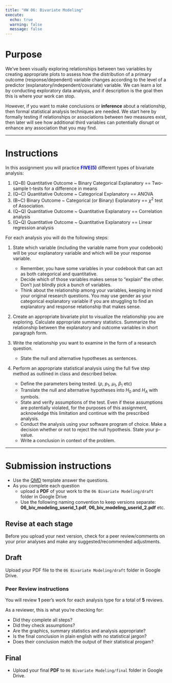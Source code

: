 ```yaml
---
title: "HW 06: Bivariate Modeling"
execute:
  echo: true
  warning: false
  message: false
---
```


# Purpose
We've been visually exploring relationships between two variables by creating appropriate plots to assess how the distribution of a primary outcome (response/dependent) variable changes according to the level of a predictor (explanatory/independent/covariate) variable. We can learn a lot by conducting exploratory data analysis, and if description is the goal then this is where your work can stop. 

However, if you want to make conclusions or **inference** about a relationship, then formal statistical analysis techniques are needed. We start here by formally testing if relationships or associations between *two* measures exist, then later will see how additional third variables can potentially disrupt or enhance any association that you may find. 

----

# Instructions 

In this assignment you will practice <span style="color:blue">**FIVE(5)**</span> different types of bivariate analysis: 

1. (Q~B) Quantitative Outcome ~ Binary Categorical Explanatory == Two-sample t-tests for a difference in means
2. (Q~C) Quantitative Outcome ~ Categorical Explanatory == ANOVA
3. (B~C) Binary Outcome ~ Categorical (or Binary) Explanatory ==  $\chi^{2}$ test of Association.
4. (Q~Q) Quantitative Outcome ~ Quantitative Explanatory == Correlation analysis 
5. (Q~Q) Quantitative Outcome ~ Quantitative Explanatory == Linear regression analysis

For each analysis you will do the following steps: 

1. State which variable (including the variable name from your codebook) will be your explanatory variable and which will be your response variable. 
    - Remember, you have some variables in your codebook that can act as both categorical and quantitative. 
    - Decide which of those variables makes sense to “explain” the other. Don’t just blindly pick a bunch of variables. 
    - Think about the relationship among your variables, keeping in mind your original research questions. You may use gender as your categorical explanatory variable if you are struggling to find an explanatory and response relationship that makes sense.
    
2. Create an appropriate bivariate plot to visualize the relationship you are exploring. Calculate appropriate summary statistics. Summarize the relationship between the explanatory and outcome variables in short paragraph form. 

3. Write the relationship you want to examine in the form of a research question. 
    - State the null and alternative hypotheses as sentences. 
    
4. Perform an appropriate statistical analysis using the full five step method as outlined in class and described below. 
    - Define the parameters being tested. ($\rho$, $p_{1}$, $\mu_{1}$, $\beta_{1}$ etc)
    - Translate the null and alternative hypotheses into $H_{0}$ and $H_{A}$ with symbols. 
    - State and verify assumptions of the test. Even if these assumptions are potentially violated, for the purposes of this assignment, acknowledge this limitation and continue with the prescribed analysis.
    - Conduct the analysis using your software program of choice. Make a decision whether or not to reject the null hypothesis. State your p-value. 
    - Write a conclusion in context of the problem. 

----

# Submission instructions

* Use the [QMD](_templates/06_biv_modeling_template.qmd) template answer the questions. 
* As you complete each question
    - upload a **PDF** of your work to the `06 Bivariate Modeling/draft` folder in Google Drive
    - Use the following naming convention to keep versions separate: **06_biv_modeling_userid_1.pdf**, **06_biv_modeling_userid_2.pdf** etc. 
    
::: {.callout-important}
## Revise at each stage

Before you upload your next version, check for a peer review/comments on your prior analyses and make any suggested/recommended adjustments. 
:::


## Draft

Upload your PDF file to the `06 Bivariate Modeling/draft` folder in Google Drive. 

### Peer Review instructions

You will review **1** peer's work for each analysis type for a total of **5** reviews.

As a reviewer, this is what you're checking for: 

* Did they complete all steps?
* Did they check assumptions? 
* Are the graphics, summary statistics and analysis appropriate? 
* Is the final conclusion in plain english with no statistical jargon? 
* Does their conclusion match the output of their statistical progam? 

## Final

* Upload your final **PDF** to `06 Bivariate Modeling/final` folder in Google Drive.
